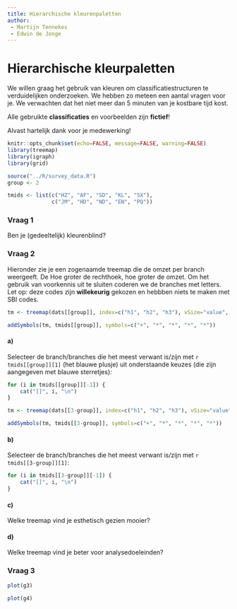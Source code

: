 ```yaml
---
title: Hierarchische kleurenpaletten
author: 
 - Martijn Tennekes
 - Edwin de Jonge
---
```


Hierarchische kleurpaletten
========================================================

We willen graag het gebruik van kleuren om classificatiestructuren
te verduidelijken onderzoeken. We hebben zo meteen een aantal vragen voor je. We verwachten dat het niet meer dan 5 minuten van je kostbare tijd kost.

Alle gebruikte __classificaties__ en voorbeelden zijn __fictief__! 

Alvast hartelijk dank voor je medewerking!

```r
knitr::opts_chunk$set(echo=FALSE, message=FALSE, warning=FALSE)
library(treemap)
library(igraph)
library(grid)

source("../R/survey_data.R")
group <- 2

tmids <- list(c("HZ", "AF", "SD", "KL", "SX"),
              c("JM", "HD", "ND", "EN", "PQ"))
```

### Vraag 1

Ben je (gedeeltelijk) kleurenblind?

### Vraag 2

Hieronder zie je een zogenaamde treemap die de omzet per branch weergeeft. De Hoe groter de rechthoek, hoe groter de omzet.
Om het gebruik van voorkennis uit te sluiten coderen we de branches met letters. Let op: deze codes zijn __willekeurig__ gekozen en hebbben niets te maken met
SBI codes.

```r
tm <- treemap(dats[[group]], index=c("h1", "h2", "h3"), vSize="value", title="", bg.labels=255)  

addSymbols(tm, tmids[[group]], symbols=c("+", "*", "*", "*", "*"))
```

#### a)

Selecteer de branch/branches die het meest verwant is/zijn met `r tmids[[group]][1]` (het blauwe plusje) uit onderstaande keuzes (die zijn aangegeven met blauwe sterretjes):

```r
for (i in tmids[[group]][-1]) {
    cat("[]", i, "\n")
}
```

```r
tm <- treemap(dats[[3-group]], index=c("h1", "h2", "h3"), vSize="value", title="", vColor="h1", type="categorical", position.legend="none", palette="Set1")  

addSymbols(tm, tmids[[3-group]], symbols=c("+", "*", "*", "*", "*"))

```

#### b)

Selecteer de branch/branches die het meest verwant is/zijn met `r tmids[[3-group]][1]`:

```r
for (i in tmids[[3-group]][-1]) {
    cat("[]", i, "\n")
}
```

#### c)

Welke treemap vind je esthetisch gezien mooier?

#### d)

Welke treemap vind je beter voor analysedoeleinden?


### Vraag 3


```r
plot(g3)
```

```r
plot(g4)
```



